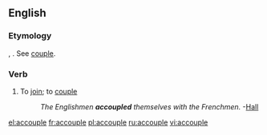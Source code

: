 ==English==

===Etymology===
{{etyl|fro}} {{term|acopler|lang=fro}}, {{etyl|fr}} {{term|accoupler|lang=fr}}. See [[couple]].

===Verb===
{{en-verb|accoupl|es}}

# {{rare}} To [[join]]; to [[couple]]
#: ''The Englishmen '''accoupled''' themselves with the Frenchmen.'' -[[Hall]]

[[el:accouple]]
[[fr:accouple]]
[[pl:accouple]]
[[ru:accouple]]
[[vi:accouple]]